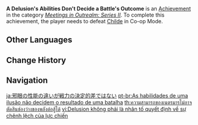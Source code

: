 {{Achievement Infobox
|title        = 
|id           = 86021
|order id     = 9014
|category     = Meetings in Outrealm: Series II
|description  = Defeat [[Enter the Golden House|Childe]] in Co-Op Mode.
|requirements = 
|primogems    = 10
|tracking     = 
|topic        = Enter the Golden House; Co-Op Mode
}}
'''A Delusion's Abilities Don't Decide a Battle's Outcome''' is an [[Achievement]] in the category ''[[Meetings in Outrealm: Series II]]''. To complete this achievement, the player needs to defeat [[Enter the Golden House|Childe]] in Co-op Mode.
<!--
==Trivia==

==Video Guides==
{{EVT
|video1   = 
|caption1 = 
}}
-->
==Other Languages==
{{Other Languages
|en      = A Delusion's Abilities Don't Decide a Battle's Outcome
|zhs     = 邪眼的性能不是战力差距的决定因素
|zhs_rm  = Xiéyǎn de Xìngnéng Bùshì Zhànlì Chājù de Juédìng Yīnsù
|zht     = 邪眼的性能不是戰力差距的決定因素
|zht_rm  = Xiéyǎn de Xìngnéng Bùshì Zhànlì Chājù de Juédìng Yīnsù
|zh_tl   = 
|ja      = 邪眼の性能の違いが戦力の決定的差ではない
|ja_rm   = Jagan no Seinou no Chigai ga Senryoku no Ketteitekisa de wa Nai{{Assumed}}
|ja_tl   = 
|ko      = 사안의 성능은 전투력 차이의 결정적 요소가 아닙니다
|ko_rm   = Saan-ui Seongneung-eun Jeonturyeok Chai-ui Gyeoljeongjeok Yosoga Animnida
|ko_tl   = A Delusion's Abilities is not a Determining Factor in Fighting Power Differences
|es      = Para tener un Engaño, es un poco flojo
|es_tl   = To Have a Fraud, It's a Bit Loose
|fr      = La folie des grandeurs ne décide pas de l'issue d'un combat
|fr_tl   = Delusions of Grandeur Don't Decide a Battle's Outcome
|ru      = Способности Глаза Порчи не решают исход битвы
|ru_tl   = A {{Lexicon|Delusion|ru}}'s Abilities Don't Decide a Battle's Outcome
|th      = ความสามารถของเนตรมารไม่อาจตัดสินช่องว่างของพลังต่อสู้ได้
|th_rm   = Khwam Samat khong Net Marn Mai At Tatsin Chong-wang khong Pha-lang Tosu dai
|th_tl   = A Delusion's Abilities is not a Determining Factor in Fighting Power Differences
|vi      = Delusion không phải là nhân tố quyết định về sự chênh lệch của lực chiến
|vi_tl   = 
|de      = Die Fähigkeiten eines Teuflischen Auges entscheiden nicht über den Ausgang einer Schlacht
|de_tl   = The Abilities of a Devilish Eye Do Not Decide The Outcome of a Battle
|id      = Kemampuan Delusion Tidak Akan Menentukan Hasil Pertempuran
|id_tl   = Delusion's Abilities Will Not Determine a Battle's Outcome
|pt      = As habilidades de uma ilusão não decidem o resultado de uma batalha
|pt_tl   = 
|tr      = Bir Sanrının Becerileri Savaşın Sonucunu Belirlemez
|tr_tl   = 
|it      = Le capacità di un'Illusione non decidono l'esito di una battaglia
|it_tl   = 
}}

==Change History==
{{Change History|2.0}}
<!--
==References==
{{Reflist}}
-->
==Navigation==
{{Achievement Navbox|Meetings in Outrealm: Series II}}

[[ja:邪眼の性能の違いが戦力の決定的差ではない]]
[[pt-br:As habilidades de uma ilusão não decidem o resultado de uma batalha]]
[[th:ความสามารถของเนตรมารไม่อาจตัดสินช่องว่างของพลังต่อสู้ได้]]
[[vi:Delusion không phải là nhân tố quyết định về sự chênh lệch của lực chiến]]
